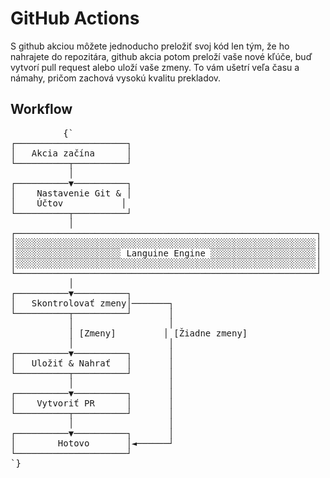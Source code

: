 # GitHub Actions

S github akciou môžete jednoducho preložiť svoj kód len tým, že ho nahrajete do repozitára, github akcia potom preloží vaše nové kľúče, buď vytvorí pull request alebo uloží vaše zmeny.
To vám ušetrí veľa času a námahy, pričom zachová vysokú kvalitu prekladov.


## Workflow
<div className="flex flex-col items-center justify-center p-4 mt-10 h-[400px] sm:h-[500px] md:h-[650px]">
        <pre
          className="p-4 text-sm leading-5 scale-[0.5] sm:scale-[0.65] md:scale-90 transform-gpu"
          style={{
            fontFamily: "monospace",
            whiteSpace: "pre",
            textAlign: "left",
          }}
        >
          {`
┌─────────────────────┐
│   Akcia začína      │
└──────────┬──────────┘
           │
┌──────────▼──────────┐
│    Nastavenie Git & │
│    Účtov           │
└──────────┬──────────┘
           │
┌─────────────────────────────────────────────────────────┐
│░░░░░░░░░░░░░░░░░░░░░░░░░░░░░░░░░░░░░░░░░░░░░░░░░░░░░░░░░│
│░░░░░░░░░░░░░░░░░░░░ Languine Engine ░░░░░░░░░░░░░░░░░░░░│
│░░░░░░░░░░░░░░░░░░░░░░░░░░░░░░░░░░░░░░░░░░░░░░░░░░░░░░░░░│
└─────────────────────────────────────────────────────────┘
           │
┌──────────▼──────────┐
│   Skontrolovať zmeny│───────┐
└──────────┬──────────┘       │
           │                  │
           │ [Zmeny]         │ [Žiadne zmeny]
           │                  │
┌──────────▼──────────┐       │
│   Uložiť & Nahrať   │       │
└──────────┬──────────┘       │
           │                  │
┌──────────▼──────────┐       │
│    Vytvoriť PR      │       │
└──────────┬──────────┘       │
           │                  │
┌──────────▼──────────┐       │
│        Hotovo       │◄──────┘
└─────────────────────┘
`}
        </pre>
      </div>
